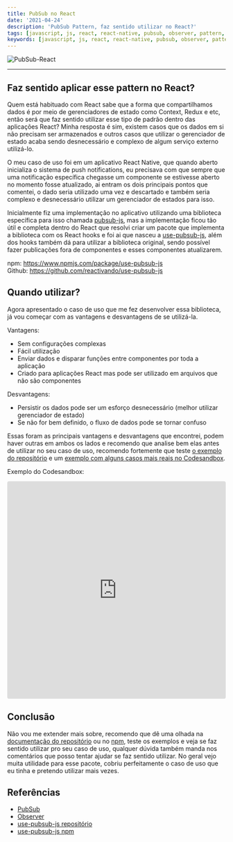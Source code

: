 ```yaml
---
title: PubSub no React
date: '2021-04-24'
description: 'PubSub Pattern, faz sentido utilizar no React?'
tags: [javascript, js, react, react-native, pubsub, observer, pattern, padrão]
keywords: [javascript, js, react, react-native, pubsub, observer, pattern, padrão]
---
```


![PubSub-React](banner.png)

---

## Faz sentido aplicar esse pattern no React?

Quem está habituado com React sabe que a forma que compartilhamos dados é por
meio de gerenciadores de estado como Context, Redux e etc, então será que faz
sentido utilizar esse tipo de padrão dentro das aplicações React? Minha resposta
é sim, existem casos que os dados em si não precisam ser armazenados e outros
casos que utilizar o gerenciador de estado acaba sendo desnecessário e complexo
de algum serviço externo utilizá-lo.

O meu caso de uso foi em um aplicativo React Native, que quando aberto inicializa
o sistema de push notifications, eu precisava com que sempre que uma notificação
específica chegasse um componente se estivesse aberto no momento fosse atualizado,
ai entram os dois principais pontos que comentei, o dado seria utilizado uma vez
e descartado e também seria complexo e desnecessário utilizar um gerenciador de
estados para isso.

Inicialmente fiz uma implementação no aplicativo utilizando
uma biblioteca específica para isso chamada
[pubsub-js](https://www.npmjs.com/package/pubsub-js), mas a implementação ficou
tão útil e completa dentro do React que resolvi criar um pacote que implementa
a biblioteca com os React hooks e foi ai que nasceu a
[use-pubsub-js](https://www.npmjs.com/package/use-pubsub-js), além dos hooks
também dá para utilizar a biblioteca original, sendo possível fazer publicações
fora de componentes e esses componentes atualizarem.

npm: https://www.npmjs.com/package/use-pubsub-js <br />
Github: https://github.com/reactivando/use-pubsub-js

## Quando utilizar?

Agora apresentado o caso de uso que me fez desenvolver essa biblioteca, já vou
começar com as vantagens e desvantagens de se utilizá-la.

Vantagens:

- Sem configurações complexas
- Fácil utilização
- Enviar dados e disparar funções entre componentes por toda a aplicação
- Criado para aplicações React mas pode ser utilizado em arquivos que não são
  componentes

Desvantagens:

- Persistir os dados pode ser um esforço desnecessário
  (melhor utilizar gerenciador de estado)
- Se não for bem definido, o fluxo de dados pode se tornar confuso

Essas foram as principais vantagens e desvantagens que encontrei, podem haver outras
em ambos os lados e recomendo que analise bem elas antes de utilizar no seu caso
de uso, recomendo fortemente que teste
[o exemplo do repositório](https://reactivando.github.io/use-pubsub-js/) e um
[exemplo com alguns casos mais reais no Codesandbox](https://codesandbox.io/s/use-pubsub-ei2ly).

Exemplo do Codesandbox:

<iframe
  src="https://codesandbox.io/embed/use-pubsub-ei2ly?fontsize=14&hidenavigation=1&theme=dark&view=preview"
  style="width:100%; height:500px; border:0; border-radius: 4px; overflow:hidden;"
  title="use-pubsub"
  allow="accelerometer; ambient-light-sensor; camera; encrypted-media; geolocation; gyroscope; hid; microphone; midi; payment; usb; vr; xr-spatial-tracking"
  sandbox="allow-forms allow-modals allow-popups allow-presentation allow-same-origin allow-scripts"
></iframe>

## Conclusão

Não vou me extender mais sobre, recomendo que dê uma olhada na 
[documentação do repositório](https://github.com/reactivando/use-pubsub-js)
ou no [npm](https://www.npmjs.com/package/use-pubsub-js), teste os exemplos e
veja se faz sentido utilizar pro seu caso de uso, qualquer dúvida também manda
nos comentários que posso tentar ajudar se faz sentido utilizar. No geral vejo
muita utilidade para esse pacote, cobriu perfeitamente o caso de uso que eu
tinha e pretendo utilizar mais vezes.

## Referências

- [PubSub](https://en.wikipedia.org/wiki/Publish%E2%80%93subscribe_pattern) 
- [Observer](https://refactoring.guru/pt-br/design-patterns/observer)
- [use-pubsub-js repositório](https://github.com/reactivando/use-pubsub-js)
- [use-pubsub-js npm](https://www.npmjs.com/package/use-pubsub-js)
